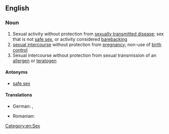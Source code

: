 ==English==
{{wikipedia}}

===Noun===
{{en-noun|-|head=[[unprotected]] [[sex]]}}

# Sexual activity without protection from [[sexually transmitted disease]]; sex that is not [[safe sex]], or activity considered [[barebacking]]
# [[sexual intercourse]] without protection from [[pregnancy]]; non-use of [[birth control]]
# Sexual intercourse without protection from sexual transmission of an [[allergen]] or [[teratogen]]

====Antonyms====
* [[safe sex]]

====Translations====
{{trans-top|sexual activity without protection from sexually transmitted disease}}
* German: {{t|de|ungeschützter Sex}}, {{t|de|ungeschützter Geschlechtsverkehr}}
{{trans-mid}}
* Romanian: {{t|ro|sex neprotejat|n}}
{{trans-bottom}}

{{trans-top|sexual intercourse without protection from pregnancy}}
{{trans-mid}}
{{trans-bottom}}

[[Category:en:Sex]]